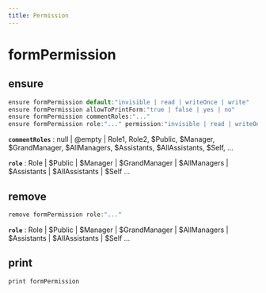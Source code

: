 ```yaml
---
title: Permission
---
```


# formPermission

## ensure

```js filename="Terminal" copy
ensure formPermission default:"invisible | read | writeOnce | write"
ensure formPermission allowToPrintForm:"true | false | yes | no"
ensure formPermission commentRoles:"..."
ensure formPermission role:"..." permission:"invisible | read | writeOnce | write"
```

**`commentRoles`**
 : null | @empty | Role1, Role2, $Public, $Manager, $GrandManager, $AllManagers, $Assistants, $AllAssistants, $Self, ...

**`role`**
 : Role | $Public | $Manager | $GrandManager | $AllManagers | $Assistants | $AllAssistants | $Self ...


## remove

```js filename="Terminal" copy
remove formPermission role:"..."
```

**`role`**
 : Role | $Public | $Manager | $GrandManager | $AllManagers | $Assistants | $AllAssistants | $Self ...


## print

```js filename="Terminal" copy
print formPermission
```


